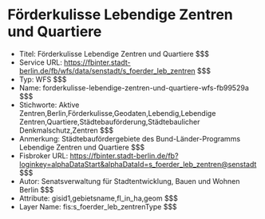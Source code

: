 # Förderkulisse Lebendige Zentren und Quartiere
- Titel: Förderkulisse Lebendige Zentren und Quartiere $$$
- Service URL: https://fbinter.stadt-berlin.de/fb/wfs/data/senstadt/s_foerder_leb_zentren $$$
- Typ: WFS $$$
- Name: forderkulisse-lebendige-zentren-und-quartiere-wfs-fb99529a $$$
- Stichworte: Aktive Zentren,Berlin,Förderkulisse,Geodaten,Lebendig,Lebendige Zentren,Quartiere,Städtebauförderung,Städtebaulicher Denkmalschutz,Zentren $$$
- Anmerkung: Städtebaufördergebiete des Bund-Länder-Programms Lebendige Zentren und Quartiere $$$
- Fisbroker URL: https://fbinter.stadt-berlin.de/fb?loginkey=alphaDataStart&alphaDataId=s_foerder_leb_zentren@senstadt $$$
- Autor: Senatsverwaltung für Stadtentwicklung, Bauen und Wohnen Berlin $$$
- Attribute: gisid1,gebietsname,fl_in_ha,geom $$$
- Layer Name: fis:s_foerder_leb_zentrenType $$$
